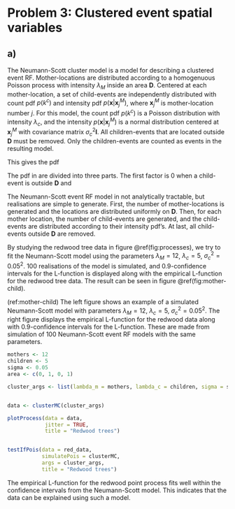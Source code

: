 # Problem 3: Clustered event spatial variables

## a)

The Neumann-Scott cluster model is a model for describing a clustered event RF.
Mother-locations are distributed according to a homogenuous Poisson process with intensity $\lambda_M$ inside an area $\mathbf{D}$. Centered at each mother-location, a set of child-events are independently distributed with count pdf $p(k^c)$ and intensity pdf $p(\bm{x} | \bm{x}_j^M)$, where $\bm{x}_j^M$ is mother-location number $j$. For this model, the count pdf $p(k^c)$ is a Poisson distribution with intensity $\lambda_c$, and the intensity $p(\bm{x} | \bm{x}_j^M)$ is a normal distribution centered at $\bm{x}_j^M$ with covariance matrix $\sigma_c^2 \mathbf{I}$. All children-events that are located outside $\mathbf{D}$ must be removed.
Only the children-events are counted as events in the resulting model.

This gives the pdf 

\begin{equation}
\label{eq:mother-child}
\begin{split}
\mathbf{X}_D &\sim p(\bm{x}_{ji}; j = 1, 2, ..., k_D^M; i = 1, 2, ..., k_{Dj}^c) \\
 &= \prod_{j = 1}^{k_D^M} \left(\left[\prod_{i = 1}^{k_{Dj}^c} \frac{I(\bm{x}_{ji} \in \mathbf{D}) p(\bm{x}_{ji} | \bm{x}_j^M)}{P(\mathbf{D} | \bm{x}_j^M)} \right] \times p(k_{Dj}^c | k_j^c, \bm{x}_j^M) p(k_j^c) \times \frac{1}{|\mathbf{D}|^{k_D^M}} p(k_D^M) \right).
\end{split}
\end{equation}

The pdf in \eqref{eq:mother-child} are divided into three parts. The first factor is 0 when a child-event is outside $\mathbf{D}$ and \todo{finish this!}

The Neumann-Scott event RF model in not analytically tractable, but realisations are simple to generate. \todo{this is copied from the compendium. Is that okay?} First, the number of mother-locations is generated and the locations are distributed uniformly on $\mathbf{D}$. Then, for each mother location, the number of child-events are generated, and the child-events are distributed according to their intensity pdf's. At last, all child-events outside $\mathbf{D}$ are removed.

By studying the redwood tree data in figure \@ref(fig:processes), we try to fit the Neumann-Scott model using the parameters $\lambda_M = 12$, $\lambda_c = 5$, $\sigma_c^2 = 0.05^2$. 100 realisations of the model is simulated, and 0.9-confidence intervals for the L-function is displayed along with the empirical L-function for the redwood tree data. The result can be seen in figure \@ref(fig:mother-child).

(ref:mother-child) The left figure shows an example of a simulated Neumann-Scott model with parameters $\lambda_M = 12$, $\lambda_c = 5$, $\sigma_c^2 = 0.05^2$. The right figure displays the empirical L-function for the redwood data along with 0.9-confidence intervals for the L-function. These are made from simulation of 100 Neumann-Scott event RF models with the same parameters.

```r

mothers <- 12
children <- 5
sigma <- 0.05
area <- c(0, 1, 0, 1)

cluster_args <- list(lambda_m = mothers, lambda_c = children, sigma = sigma, area = area)


data <- clusterMC(cluster_args)

plotProcess(data = data,
            jitter = TRUE,
            title = "Redwood trees")


testIfPois(data = red_data,
           simulatePois = clusterMC,
           args = cluster_args,
           title = "Redwood trees")

```

The empirical L-function for the redwood point process fits well within the confidence intervals from the Neumann-Scott model. This indicates that the data can be explained using such a model.
